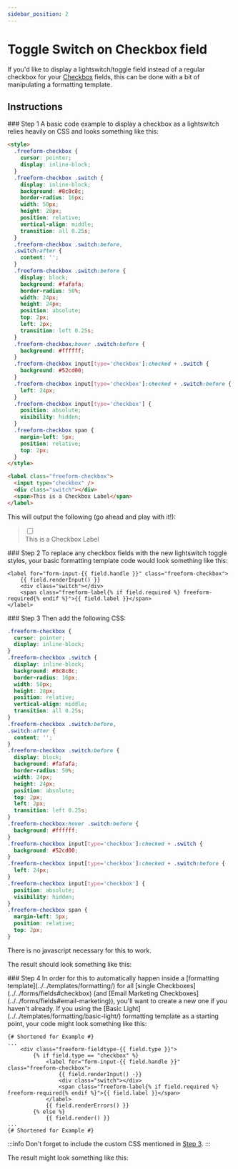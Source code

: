 ```yaml
---
sidebar_position: 2
---
```




# Toggle Switch on Checkbox field

If you'd like to display a lightswitch/toggle field instead of a regular checkbox for your [Checkbox](../../forms/fields#checkbox) fields, this can be done with a bit of manipulating a formatting template.

## Instructions

<VerticalStepWrapper>
<StepMarkdown>
### Step 1
A basic code example to display a checkbox as a lightswitch relies heavily on CSS and looks something like this:

```html showLineNumbers
<style>
  .freeform-checkbox {
    cursor: pointer;
    display: inline-block;
  }
  .freeform-checkbox .switch {
    display: inline-block;
    background: #8c8c8c;
    border-radius: 16px;
    width: 50px;
    height: 28px;
    position: relative;
    vertical-align: middle;
    transition: all 0.25s;
  }
  .freeform-checkbox .switch:before,
  .switch:after {
    content: '';
  }
  .freeform-checkbox .switch:before {
    display: block;
    background: #fafafa;
    border-radius: 50%;
    width: 24px;
    height: 24px;
    position: absolute;
    top: 2px;
    left: 2px;
    transition: left 0.25s;
  }
  .freeform-checkbox:hover .switch:before {
    background: #ffffff;
  }
  .freeform-checkbox input[type='checkbox']:checked + .switch {
    background: #52cd00;
  }
  .freeform-checkbox input[type='checkbox']:checked + .switch:before {
    left: 24px;
  }
  .freeform-checkbox input[type='checkbox'] {
    position: absolute;
    visibility: hidden;
  }
  .freeform-checkbox span {
    margin-left: 5px;
    position: relative;
    top: 2px;
  }
</style>

<label class="freeform-checkbox">
  <input type="checkbox" />
  <div class="switch"></div>
  <span>This is a Checkbox Label</span>
</label>
```

This will output the following (go ahead and play with it!):

<blockquote className="form-styling mb-7">
  <label class="docs-demo-freeform-checkbox ">
    <input type="checkbox" value="" />
    <div class="docs-demo-switch"></div>
    <span>This is a Checkbox Label</span>
  </label>
</blockquote>

</StepMarkdown>
<StepMarkdown>
### Step 2
To replace any checkbox fields with the new lightswitch toggle styles, your basic formatting template code would look something like this:

```twig showLineNumbers
<label for="form-input-{{ field.handle }}" class="freeform-checkbox">
    {{ field.renderInput() }}
    <div class="switch"></div>
    <span class="freeform-label{% if field.required %} freeform-required{% endif %}">{{ field.label }}</span>
</label>
```

</StepMarkdown>
<StepMarkdown>
### Step 3
Then add the following CSS:

```css showLineNumbers
.freeform-checkbox {
  cursor: pointer;
  display: inline-block;
}
.freeform-checkbox .switch {
  display: inline-block;
  background: #8c8c8c;
  border-radius: 16px;
  width: 50px;
  height: 28px;
  position: relative;
  vertical-align: middle;
  transition: all 0.25s;
}
.freeform-checkbox .switch:before,
.switch:after {
  content: '';
}
.freeform-checkbox .switch:before {
  display: block;
  background: #fafafa;
  border-radius: 50%;
  width: 24px;
  height: 24px;
  position: absolute;
  top: 2px;
  left: 2px;
  transition: left 0.25s;
}
.freeform-checkbox:hover .switch:before {
  background: #ffffff;
}
.freeform-checkbox input[type='checkbox']:checked + .switch {
  background: #52cd00;
}
.freeform-checkbox input[type='checkbox']:checked + .switch:before {
  left: 24px;
}
.freeform-checkbox input[type='checkbox'] {
  position: absolute;
  visibility: hidden;
}
.freeform-checkbox span {
  margin-left: 5px;
  position: relative;
  top: 2px;
}
```

There is no javascript necessary for this to work.

The result should look something like this:

<Photo img={ToggleSwitchPhoto} alt="Range Slider" />

</StepMarkdown>
<StepMarkdown>
### Step 4
In order for this to automatically happen inside a [formatting template](../../templates/formatting/) for all [single Checkboxes](../../forms/fields#checkbox) (and [Email Marketing Checkboxes](../../forms/fields#email-marketing)), you'll want to create a new one if you haven't already. If you using the [Basic Light](../../templates/formatting/basic-light/) formatting template as a starting point, your code might look something like this:

```twig {4-10} showLineNumbers
{# Shortened for Example #}
...
    <div class="freeform-fieldtype-{{ field.type }}">
        {% if field.type == "checkbox" %}
            <label for="form-input-{{ field.handle }}" class="freeform-checkbox">
                {{ field.renderInput() -}}
                <div class="switch"></div>
                <span class="freeform-label{% if field.required %} freeform-required{% endif %}">{{ field.label }}</span>
            </label>
            {{ field.renderErrors() }}
        {% else %}
            {{ field.render() }}
...
{# Shortened for Example #}
```

:::info
Don't forget to include the custom CSS mentioned in [Step 3](#step-3).
:::

The result might look something like this:

<Photo img={ToggleSwitchStylingPhoto} alt="Range Slider" />

</StepMarkdown>

</VerticalStepWrapper>
